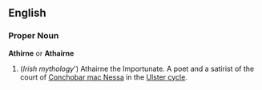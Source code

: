 ==English==

===Proper Noun===
{{Wikipedia}}
'''Athirne''' or '''Athairne'''

#(''Irish mythology''') Athairne the Importunate. A poet and a satirist of the court of [[Conchobar mac Nessa]] in the [[Ulster cycle]].